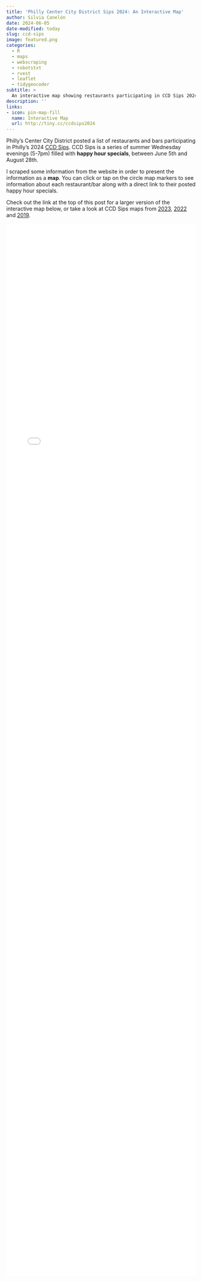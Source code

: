 ```yaml
---
title: 'Philly Center City District Sips 2024: An Interactive Map'
author: Silvia Canelón
date: 2024-06-05
date-modified: today
slug: ccd-sips
image: featured.png
categories:
  - R
  - maps
  - webscraping
  - robotstxt
  - rvest
  - leaflet
  - tidygeocoder
subtitle: >
  An interactive map showing restaurants participating in CCD Sips 2024
description: ''
links:
- icon: pin-map-fill
  name: Interactive Map
  url: http://tiny.cc/ccdsips2024
---
```



Philly's Center City District posted a list of restaurants and bars participating in Philly's 2024 [CCD Sips](https://centercityphila.org/explore-center-city/ccd-sips/sips-list-view). CCD Sips is a series of summer Wednesday evenings (5-7pm) filled with **happy hour specials**, between June 5th and August 28th.

I scraped some information from the website in order to present the information as a **map**. You can click or tap on the circle map markers to see information about each restaurant/bar along with a direct link to their posted happy hour specials. 

Check out the link at the top of this post for a larger version of the interactive map below, or take a look at CCD Sips maps from [2023](/blog/2023-06-05-ccd-sips), [2022](/blog/2022-05-31-ccd-sips) and [2019](/blog/2019-08-04-ccd-sips).



<!--https://dannyda.com/2021/06/09/how-to-make-html-iframe-responsive-iframe-height-equal-to-viewport-screen-height/-->
<style>
iframe {
display: block;
background: #000000;
border: none; /* Reset default border */
height: 70vh; /* Viewport-relative units */
width: 100%;
}
</style>
<iframe src="map.html" scrolling="no">
</iframe>
